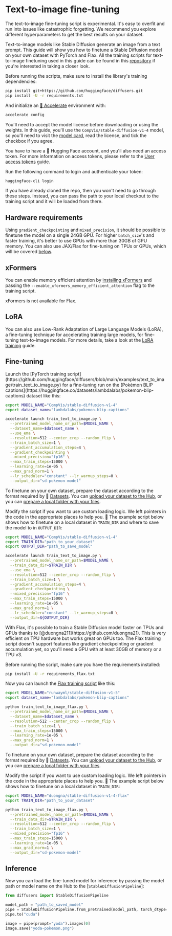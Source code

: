 <!--Copyright 2023 The HuggingFace Team. All rights reserved.

Licensed under the Apache License, Version 2.0 (the "License"); you may not use this file except in compliance with
the License. You may obtain a copy of the License at

http://www.apache.org/licenses/LICENSE-2.0

Unless required by applicable law or agreed to in writing, software distributed under the License is distributed on
an "AS IS" BASIS, WITHOUT WARRANTIES OR CONDITIONS OF ANY KIND, either express or implied. See the License for the
specific language governing permissions and limitations under the License.
-->


# Text-to-image fine-tuning

<Tip warning={true}>

The text-to-image fine-tuning script is experimental. It's easy to overfit and run into issues like catastrophic forgetting. We recommend you explore different hyperparameters to get the best results on your dataset.

</Tip>

Text-to-image models like Stable Diffusion generate an image from a text prompt. This guide will show you how to finetune a Stable Diffusion model on your own dataset with PyTorch and Flax. All the training scripts for text-to-image finetuning used in this guide can be found in this [repository](https://github.com/huggingface/diffusers/tree/main/examples/text_to_image) if you're interested in taking a closer look.

Before running the scripts, make sure to install the library's training dependencies:

```bash
pip install git+https://github.com/huggingface/diffusers.git
pip install -U -r requirements.txt
```

And initialize an [🤗 Accelerate](https://github.com/huggingface/accelerate/) environment with:

```bash
accelerate config
```

You'll need to accept the model license before downloading or using the weights. In this guide, you'll use the `CompVis/stable-diffusion-v1-4` model, so you'll need to visit the [model card](https://huggingface.co/CompVis/stable-diffusion-v1-4), read the license, and tick the checkbox if you agree. 

You have to have a 🤗 Hugging Face account, and you'll also need an access token. For more information on access tokens, please refer to the [User access tokens](https://huggingface.co/docs/hub/security-tokens) guide.

Run the following command to login and authenticate your token:

```bash
huggingface-cli login
```

If you have already cloned the repo, then you won't need to go through these steps. Instead, you can pass the path to your local checkout to the training script and it will be loaded from there.

## Hardware requirements

Using `gradient_checkpointing` and `mixed_precision`, it should be possible to finetune the model on a single 24GB GPU. For higher `batch_size`'s and faster training, it's better to use GPUs with more than 30GB of GPU memory. You can also use JAX/Flax for fine-tuning on TPUs or GPUs, which will be covered [below](#flax-jax-finetuning).

## xFormers

You can enable memory efficient attention by [installing xFormers](./optimization/xformers) and passing the `--enable_xformers_memory_efficient_attention` flag to the training script.

xFormers is not available for Flax.

## LoRA

You can also use Low-Rank Adaptation of Large Language Models (LoRA), a fine-tuning technique for accelerating training large models, for fine-tuning text-to-image models. For more details, take a look at the [LoRA training](lora#text-to-image) guide.

## Fine-tuning

<frameworkcontent>
<pt>
Launch the [PyTorch training script](https://github.com/huggingface/diffusers/blob/main/examples/text_to_image/train_text_to_image.py) for a fine-tuning run on the [Pokémon BLIP captions](https://huggingface.co/datasets/lambdalabs/pokemon-blip-captions) dataset like this:

```bash
export MODEL_NAME="CompVis/stable-diffusion-v1-4"
export dataset_name="lambdalabs/pokemon-blip-captions"

accelerate launch train_text_to_image.py \
  --pretrained_model_name_or_path=$MODEL_NAME \
  --dataset_name=$dataset_name \
  --use_ema \
  --resolution=512 --center_crop --random_flip \
  --train_batch_size=1 \
  --gradient_accumulation_steps=4 \
  --gradient_checkpointing \
  --mixed_precision="fp16" \
  --max_train_steps=15000 \
  --learning_rate=1e-05 \
  --max_grad_norm=1 \
  --lr_scheduler="constant" --lr_warmup_steps=0 \
  --output_dir="sd-pokemon-model" 
```

To finetune on your own dataset, prepare the dataset according to the format required by 🤗 [Datasets](https://huggingface.co/docs/datasets/index). You can [upload your dataset to the Hub](https://huggingface.co/docs/datasets/image_dataset#upload-dataset-to-the-hub), or you can [prepare a local folder with your files](https://huggingface.co/docs/datasets/image_dataset#imagefolder).

Modify the script if you want to use custom loading logic. We left pointers in the code in the appropriate places to help you. 🤗 The example script below shows how to finetune on a local dataset in `TRAIN_DIR` and where to save the model to in `OUTPUT_DIR`:

```bash
export MODEL_NAME="CompVis/stable-diffusion-v1-4"
export TRAIN_DIR="path_to_your_dataset"
export OUTPUT_DIR="path_to_save_model"

accelerate launch train_text_to_image.py \
  --pretrained_model_name_or_path=$MODEL_NAME \
  --train_data_dir=$TRAIN_DIR \
  --use_ema \
  --resolution=512 --center_crop --random_flip \
  --train_batch_size=1 \
  --gradient_accumulation_steps=4 \
  --gradient_checkpointing \
  --mixed_precision="fp16" \
  --max_train_steps=15000 \
  --learning_rate=1e-05 \
  --max_grad_norm=1 \
  --lr_scheduler="constant" --lr_warmup_steps=0 \
  --output_dir=${OUTPUT_DIR}
```
</pt>
<jax>
With Flax, it's possible to train a Stable Diffusion model faster on TPUs and GPUs thanks to [@duongna211](https://github.com/duongna21). This is very efficient on TPU hardware but works great on GPUs too. The Flax training script doesn't support features like gradient checkpointing or gradient accumulation yet, so you'll need a GPU with at least 30GB of memory or a TPU v3.

Before running the script, make sure you have the requirements installed:

```bash
pip install -U -r requirements_flax.txt
```

Now you can launch the [Flax training script](https://github.com/huggingface/diffusers/blob/main/examples/text_to_image/train_text_to_image_flax.py) like this:

```bash
export MODEL_NAME="runwayml/stable-diffusion-v1-5"
export dataset_name="lambdalabs/pokemon-blip-captions"

python train_text_to_image_flax.py \
  --pretrained_model_name_or_path=$MODEL_NAME \
  --dataset_name=$dataset_name \
  --resolution=512 --center_crop --random_flip \
  --train_batch_size=1 \
  --max_train_steps=15000 \
  --learning_rate=1e-05 \
  --max_grad_norm=1 \
  --output_dir="sd-pokemon-model" 
```

To finetune on your own dataset, prepare the dataset according to the format required by 🤗 [Datasets](https://huggingface.co/docs/datasets/index). You can [upload your dataset to the Hub](https://huggingface.co/docs/datasets/image_dataset#upload-dataset-to-the-hub), or you can [prepare a local folder with your files](https://huggingface.co/docs/datasets/image_dataset#imagefolder).

Modify the script if you want to use custom loading logic. We left pointers in the code in the appropriate places to help you. 🤗 The example script below shows how to finetune on a local dataset in `TRAIN_DIR`:

```bash
export MODEL_NAME="duongna/stable-diffusion-v1-4-flax"
export TRAIN_DIR="path_to_your_dataset"

python train_text_to_image_flax.py \
  --pretrained_model_name_or_path=$MODEL_NAME \
  --train_data_dir=$TRAIN_DIR \
  --resolution=512 --center_crop --random_flip \
  --train_batch_size=1 \
  --mixed_precision="fp16" \
  --max_train_steps=15000 \
  --learning_rate=1e-05 \
  --max_grad_norm=1 \
  --output_dir="sd-pokemon-model"
```
</jax>
</frameworkcontent>

## Inference

Now you can load the fine-tuned model for inference by passing the model path or model name on the Hub to the [`StableDiffusionPipeline`]:

```python
from diffusers import StableDiffusionPipeline

model_path = "path_to_saved_model"
pipe = StableDiffusionPipeline.from_pretrained(model_path, torch_dtype=torch.float16)
pipe.to("cuda")

image = pipe(prompt="yoda").images[0]
image.save("yoda-pokemon.png")
```